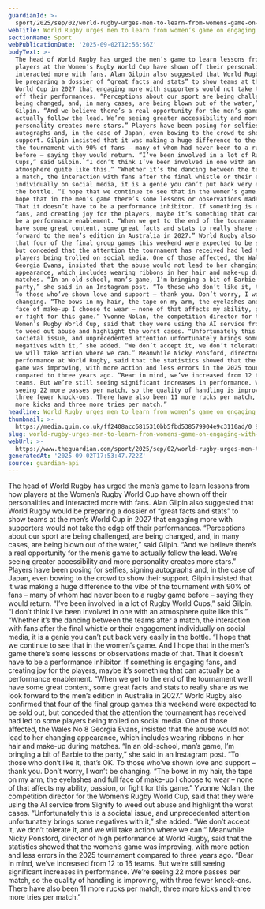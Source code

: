 ```yaml
---
guardianId: >-
  sport/2025/sep/02/world-rugby-urges-men-to-learn-from-womens-game-on-engaging-with-fans
webTitle: World Rugby urges men to learn from women’s game on engaging with fans
sectionName: Sport
webPublicationDate: '2025-09-02T12:56:56Z'
bodyText: >-
  The head of World Rugby has urged the men’s game to learn lessons from how
  players at the Women’s Rugby World Cup have shown off their personalities and
  interacted more with fans. Alan Gilpin also suggested that World Rugby would
  be preparing a dossier of “great facts and stats” to show teams at the men’s
  World Cup in 2027 that engaging more with supporters would not take the edge
  off their performances. “Perceptions about our sport are being challenged, are
  being changed, and, in many cases, are being blown out of the water,” said
  Gilpin. “And we believe there’s a real opportunity for the men’s game to
  actually follow the lead. We’re seeing greater accessibility and more
  personality creates more stars.” Players have been posing for selfies, signing
  autographs and, in the case of Japan, even bowing to the crowd to show their
  support. Gilpin insisted that it was making a huge difference to the vibe of
  the tournament with 90% of fans – many of whom had never been to a rugby game
  before – saying they would return. “I’ve been involved in a lot of Rugby World
  Cups,” said Gilpin. “I don’t think I’ve been involved in one with an
  atmosphere quite like this.” “Whether it’s the dancing between the teams after
  a match, the interaction with fans after the final whistle or their engagement
  individually on social media, it is a genie you can’t put back very easily in
  the bottle. “I hope that we continue to see that in the women’s game. And I
  hope that in the men’s game there’s some lessons or observations made of that.
  That it doesn’t have to be a performance inhibitor. If something is engaging
  fans, and creating joy for the players, maybe it’s something that can actually
  be a performance enablement. “When we get to the end of the tournament we’ll
  have some great content, some great facts and stats to really share as we look
  forward to the men’s edition in Australia in 2027.” World Rugby also confirmed
  that four of the final group games this weekend were expected to be sold out,
  but conceded that the attention the tournament has received had led to some
  players being trolled on social media. One of those affected, the Wales No 8
  Georgia Evans, insisted that the abuse would not lead to her changing
  appearance, which includes wearing ribbons in her hair and make-up during
  matches. “In an old-school, man’s game, I’m bringing a bit of Barbie to the
  party,” she said in an Instagram post. “To those who don’t like it, that’s OK.
  To those who’ve shown love and support – thank you. Don’t worry, I won’t be
  changing. “The bows in my hair, the tape on my arm, the eyelashes and full
  face of make-up I choose to wear – none of that affects my ability, passion,
  or fight for this game.” Yvonne Nolan, the competition director for the
  Women’s Rugby World Cup, said that they were using the AI service from Signify
  to weed out abuse and highlight the worst cases. “Unfortunately this is a
  societal issue, and unprecedented attention unfortunately brings some
  negatives with it,” she added. “We don’t accept it, we don’t tolerate it, and
  we will take action where we can.” Meanwhile Nicky Ponsford, director of high
  performance at World Rugby, said that the statistics showed that the women’s
  game was improving, with more action and less errors in the 2025 tournament
  compared to three years ago. “Bear in mind, we’ve increased from 12 to 16
  teams. But we’re still seeing significant increases in performance. We’re
  seeing 22 more passes per match, so the quality of handling is improving, with
  three fewer knock-ons. There have also been 11 more rucks per match, three
  more kicks and three more tries per match.”
headline: World Rugby urges men to learn from women’s game on engaging with fans
thumbnail: >-
  https://media.guim.co.uk/ff2408acc6815310bb5fbd538579904e9c3110ad/0_96_3149_2518/500.jpg
slug: world-rugby-urges-men-to-learn-from-womens-game-on-engaging-with-fans
webUrl: >-
  https://www.theguardian.com/sport/2025/sep/02/world-rugby-urges-men-to-learn-from-womens-game-on-engaging-with-fans
generatedAt: '2025-09-02T17:53:47.722Z'
source: guardian-api
---
```

The head of World Rugby has urged the men’s game to learn lessons from how players at the Women’s Rugby World Cup have shown off their personalities and interacted more with fans. Alan Gilpin also suggested that World Rugby would be preparing a dossier of “great facts and stats” to show teams at the men’s World Cup in 2027 that engaging more with supporters would not take the edge off their performances. “Perceptions about our sport are being challenged, are being changed, and, in many cases, are being blown out of the water,” said Gilpin. “And we believe there’s a real opportunity for the men’s game to actually follow the lead. We’re seeing greater accessibility and more personality creates more stars.” Players have been posing for selfies, signing autographs and, in the case of Japan, even bowing to the crowd to show their support. Gilpin insisted that it was making a huge difference to the vibe of the tournament with 90% of fans – many of whom had never been to a rugby game before – saying they would return. “I’ve been involved in a lot of Rugby World Cups,” said Gilpin. “I don’t think I’ve been involved in one with an atmosphere quite like this.” “Whether it’s the dancing between the teams after a match, the interaction with fans after the final whistle or their engagement individually on social media, it is a genie you can’t put back very easily in the bottle. “I hope that we continue to see that in the women’s game. And I hope that in the men’s game there’s some lessons or observations made of that. That it doesn’t have to be a performance inhibitor. If something is engaging fans, and creating joy for the players, maybe it’s something that can actually be a performance enablement. “When we get to the end of the tournament we’ll have some great content, some great facts and stats to really share as we look forward to the men’s edition in Australia in 2027.” World Rugby also confirmed that four of the final group games this weekend were expected to be sold out, but conceded that the attention the tournament has received had led to some players being trolled on social media. One of those affected, the Wales No 8 Georgia Evans, insisted that the abuse would not lead to her changing appearance, which includes wearing ribbons in her hair and make-up during matches. “In an old-school, man’s game, I’m bringing a bit of Barbie to the party,” she said in an Instagram post. “To those who don’t like it, that’s OK. To those who’ve shown love and support – thank you. Don’t worry, I won’t be changing. “The bows in my hair, the tape on my arm, the eyelashes and full face of make-up I choose to wear – none of that affects my ability, passion, or fight for this game.” Yvonne Nolan, the competition director for the Women’s Rugby World Cup, said that they were using the AI service from Signify to weed out abuse and highlight the worst cases. “Unfortunately this is a societal issue, and unprecedented attention unfortunately brings some negatives with it,” she added. “We don’t accept it, we don’t tolerate it, and we will take action where we can.” Meanwhile Nicky Ponsford, director of high performance at World Rugby, said that the statistics showed that the women’s game was improving, with more action and less errors in the 2025 tournament compared to three years ago. “Bear in mind, we’ve increased from 12 to 16 teams. But we’re still seeing significant increases in performance. We’re seeing 22 more passes per match, so the quality of handling is improving, with three fewer knock-ons. There have also been 11 more rucks per match, three more kicks and three more tries per match.”
